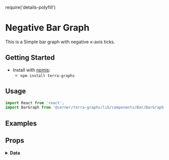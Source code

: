 require('details-polyfill')

# Negative Bar Graph
This is a Simple bar graph with negative x-axis ticks.

## Getting Started

- Install with [npmjs](https://www.npmjs.com):
  - `npm install terra-graphs`

## Usage
```jsx
import React from 'react';
import BarGraph from '@cerner/terra-graphs/lib/components/Bar/BarGraph';
```
## Examples
<BarGraph />

## Props
<PropsTable />

<details>
<summary style={{fontSize: 24 }}>
<b>Data</b>
</summary>

### Graph Config object
<GraphConfig />

### Data object
<DataObject />
</details>
